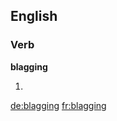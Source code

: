 ==English==

===Verb===
'''blagging'''

# {{present participle of|blag}}


[[de:blagging]]
[[fr:blagging]]